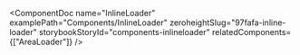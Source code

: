 
<ComponentDoc
  name="InlineLoader"
  examplePath="Components/InlineLoader"
  zeroheightSlug="97fafa-inline-loader"
  storybookStoryId="components-inlineloader"
  relatedComponents={["AreaLoader"]}
/>
